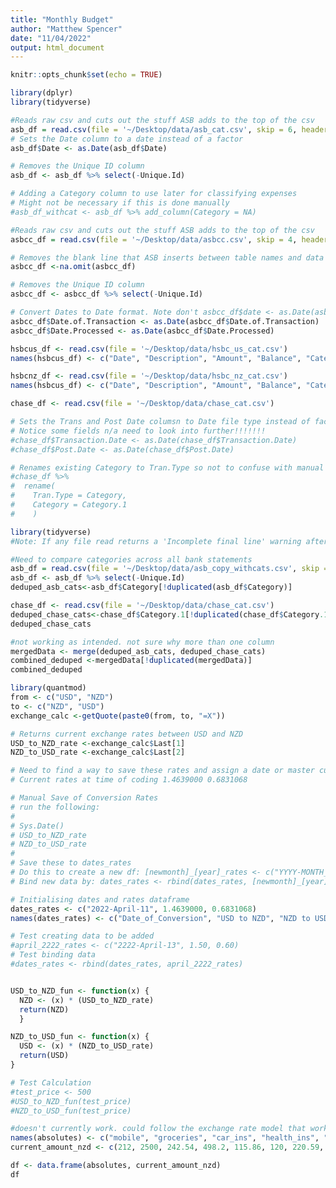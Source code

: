 ```yaml
---
title: "Monthly Budget"
author: "Matthew Spencer"
date: "11/04/2022"
output: html_document
---
```


```r
knitr::opts_chunk$set(echo = TRUE)

library(dplyr)
library(tidyverse)
```


```r
#Reads raw csv and cuts out the stuff ASB adds to the top of the csv
asb_df = read.csv(file = '~/Desktop/data/asb_cat.csv', skip = 6, header = T, as.is = T)
# Sets the Date column to a date instead of a factor
asb_df$Date <- as.Date(asb_df$Date)

# Removes the Unique ID column
asb_df <- asb_df %>% select(-Unique.Id)

# Adding a Category column to use later for classifying expenses
# Might not be necessary if this is done manually
#asb_df_withcat <- asb_df %>% add_column(Category = NA)


```
```r
#Reads raw csv and cuts out the stuff ASB adds to the top of the csv
asbcc_df = read.csv(file = '~/Desktop/data/asbcc.csv', skip = 4, header = T, as.is = T)

# Removes the blank line that ASB inserts between table names and data
asbcc_df <-na.omit(asbcc_df)

# Removes the Unique ID column
asbcc_df <- asbcc_df %>% select(-Unique.Id)

# Convert Dates to Date format. Note don't asbcc_df$date <- as.Date(asbcc_df$Date.of.Transaction because R doesn't handle it well. It'll look successful but keep the column as a chr. 
asbcc_df$Date.of.Transaction <- as.Date(asbcc_df$Date.of.Transaction)
asbcc_df$Date.Processed <- as.Date(asbcc_df$Date.Processed)
```


```r
hsbcus_df <- read.csv(file = '~/Desktop/data/hsbc_us_cat.csv')
names(hsbcus_df) <- c("Date", "Description", "Amount", "Balance", "Category")
```

```r
hsbcnz_df <- read.csv(file = '~/Desktop/data/hsbc_nz_cat.csv')
names(hsbcus_df) <- c("Date", "Description", "Amount", "Balance", "Category")
```

```r
chase_df <- read.csv(file = '~/Desktop/data/chase_cat.csv')

# Sets the Trans and Post Date columsn to Date file type instead of factor
# Notice some fields n/a need to look into further!!!!!!!
#chase_df$Transaction.Date <- as.Date(chase_df$Transaction.Date)
#chase_df$Post.Date <- as.Date(chase_df$Post.Date)

# Renames existing Category to Tran.Type so not to confuse with manual category of spending. 
#chase_df %>% 
#  rename(
#    Tran.Type = Category,
#    Category = Category.1
#    )

```

```r
library(tidyverse)
#Note: If any file read returns a 'Incomplete final line' warning after adding category column then open up raw data file and hit enter at end of document and then save it. (Mac)Numbers does weird shit sometimes. Office365 will want to only save file as a xlsx. 

#Need to compare categories across all bank statements
asb_df = read.csv(file = '~/Desktop/data/asb_copy_withcats.csv', skip = 6, header = T, as.is = T)
asb_df <- asb_df %>% select(-Unique.Id)
deduped_asb_cats<-asb_df$Category[!duplicated(asb_df$Category)]

chase_df <- read.csv(file = '~/Desktop/data/chase_cat.csv')
deduped_chase_cats<-chase_df$Category.1[!duplicated(chase_df$Category.1)]
deduped_chase_cats

#not working as intended. not sure why more than one column
mergedData <- merge(deduped_asb_cats, deduped_chase_cats)
combined_deduped <-mergedData[!duplicated(mergedData)]
combined_deduped
```



```r
library(quantmod)
from <- c("USD", "NZD")
to <- c("NZD", "USD")
exchange_calc <-getQuote(paste0(from, to, "=X"))

# Returns current exchange rates between USD and NZD
USD_to_NZD_rate <-exchange_calc$Last[1]
NZD_to_USD_rate <-exchange_calc$Last[2]

# Need to find a way to save these rates and assign a date or master currency. 
# Current rates at time of coding 1.4639000 0.6831068

# Manual Save of Conversion Rates
# run the following:
#
# Sys.Date()
# USD_to_NZD_rate
# NZD_to_USD_rate
#
# Save these to dates_rates
# Do this to create a new df: [newmonth]_[year]_rates <- c("YYYY-MONTH_IN_WORDS-DD", [USD_to_NZD_rate], [NZD_to_USD_rate])
# Bind new data by: dates_rates <- rbind(dates_rates, [newmonth]_[year]_rates) 

# Initialising dates and rates dataframe
dates_rates <- c("2022-April-11", 1.4639000, 0.6831068)
names(dates_rates) <- c("Date_of_Conversion", "USD to NZD", "NZD to USD")

# Test creating data to be added
#april_2222_rates <- c("2222-April-13", 1.50, 0.60)      
# Test binding data
#dates_rates <- rbind(dates_rates, april_2222_rates) 


USD_to_NZD_fun <- function(x) {
  NZD <- (x) * (USD_to_NZD_rate)
  return(NZD)
  }

NZD_to_USD_fun <- function(x) {
  USD <- (x) * (NZD_to_USD_rate)
  return(USD)
}

# Test Calculation
#test_price <- 500
#USD_to_NZD_fun(test_price)
#NZD_to_USD_fun(test_price)
```

```r
#doesn't currently work. could follow the exchange rate model that works above for storing each month's data
names(absolutes) <- c("mobile", "groceries", "car_ins", "health_ins", "disability_ins", "gas", "life_ins", "daycare", "trash", "internet", "energy", "kellyclub_weekly", "mortgage", "home_ins", "property_tax")
current_amount_nzd <- c(212, 2500, 242.54, 498.2, 115.86, 120, 220.59, 1436.20, 24.17, 104.95, 504.5, 300, 5582.74, 235.79, 135.81)

df <- data.frame(absolutes, current_amount_nzd)
df

```